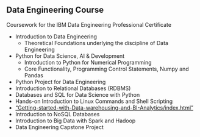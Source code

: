 ## Data Engineering Course

Coursework for the IBM Data Engineering Professional Certificate

* Introduction to Data Engineering
  - Theoretical Foundations underlying the discipline of Data Engineering
* Python for Data Science, AI & Development
  - Introduction to Python for Numerical Programming
  - Core Functionality, Programming Control Statements, Numpy and Pandas
* Python Project for Data Engineering
* Introduction to Relational Databases (RDBMS)
* Databases and SQL for Data Science with Python
* Hands-on Introduction to Linux Commands and Shell Scripting
* ["Getting-started-with-Data-warehousing-and-BI-Analytics/index.html"](Getting Started with Data Warehousing and BI Analytics)
* Introduction to NoSQL Databases
* Introduction to Big Data with Spark and Hadoop
* Data Engineering Capstone Project
